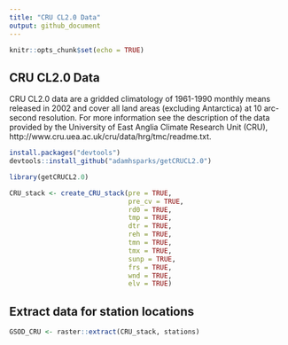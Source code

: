 ```yaml
---
title: "CRU CL2.0 Data"
output: github_document
---
```


```r
knitr::opts_chunk$set(echo = TRUE)
```

## CRU CL2.0 Data

CRU CL2.0 data are a gridded climatology of 1961-1990 monthly means released in 2002 and cover all land areas (excluding Antarctica) at 10 arc-second resolution. For more information see the description of the data provided by the University of East Anglia Climate Research Unit (CRU), http://www.cru.uea.ac.uk/cru/data/hrg/tmc/readme.txt.

```r
install.packages("devtools")
devtools::install_github("adamhsparks/getCRUCL2.0")

library(getCRUCL2.0)

CRU_stack <- create_CRU_stack(pre = TRUE,
                              pre_cv = TRUE,
                              rd0 = TRUE,
                              tmp = TRUE,
                              dtr = TRUE,
                              reh = TRUE,
                              tmn = TRUE,
                              tmx = TRUE,
                              sunp = TRUE,
                              frs = TRUE,
                              wnd = TRUE,
                              elv = TRUE)
```

## Extract data for station locations
```r
GSOD_CRU <- raster::extract(CRU_stack, stations)
```